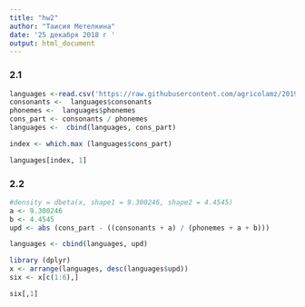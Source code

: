 ```yaml
---
title: "hw2"
author: "Таисия Метелкина"
date: '25 декабря 2018 г '
output: html_document
---
```


### 2.1
```r
languages <-read.csv('https://raw.githubusercontent.com/agricolamz/2019_data_analysis_for_linguists/master/data/students/tsmetelkina/hw2_Bayesian_inference/hw2_phoible.csv')
consonants <-  languages$consonants
phonemes <-  languages$phonemes
cons_part <- consonants / phonemes
languages <-  cbind(languages, cons_part)

index <- which.max (languages$cons_part)

languages[index, 1]
```

### 2.2
```r
#density = dbeta(x, shape1 = 9.300246, shape2 = 4.4545) 
a <- 9.300246
b <- 4.4545 
upd <- abs (cons_part - ((consonants + a) / (phonemes + a + b)))

languages <- cbind(languages, upd) 

library (dplyr)
x <- arrange(languages, desc(languages$upd))
six <- x[c(1:6),]

six[,1]

```
